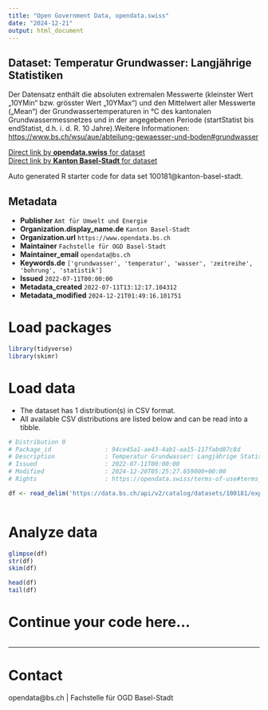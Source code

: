 ```yaml
---
title: "Open Government Data, opendata.swiss"
date: "2024-12-21"
output: html_document
---
```


## Dataset: Temperatur Grundwasser: Langjährige Statistiken

Der Datensatz enthält die absoluten extremalen Messwerte (kleinster Wert „10YMin“ bzw. grösster Wert „10YMax“) und den Mittelwert aller Messwerte („Mean“) der Grundwassertemperaturen in °C des kantonalen Grundwassermessnetzes und in der angegebenen Periode (startStatist bis endStatist, d.h. i. d. R. 10 Jahre).Weitere Informationen: [https://www.bs.ch/wsu/aue/abteilung-gewaesser-und-boden#grundwasser](https://www.bs.ch/wsu/aue/abteilung-gewaesser-und-boden#grundwasser)

[Direct link by **opendata.swiss** for dataset](https://opendata.swiss/de/dataset/temperatur-grundwasser-langjahrige-statistiken)<br>
[Direct link by **Kanton Basel-Stadt** for dataset](https://data.bs.ch/explore/dataset/100181/)

Auto generated R starter code for data set 100181@kanton-basel-stadt.

## Metadata

- **Publisher** `Amt für Umwelt und Energie`
- **Organization.display_name.de** `Kanton Basel-Stadt`
- **Organization.url** `https://www.opendata.bs.ch`
- **Maintainer** `Fachstelle für OGD Basel-Stadt`
- **Maintainer_email** `opendata@bs.ch`
- **Keywords.de** `['grundwasser', 'temperatur', 'wasser', 'zeitreihe', 'bohrung', 'statistik']`
- **Issued** `2022-07-11T00:00:00`
- **Metadata_created** `2022-07-11T13:12:17.104312`
- **Metadata_modified** `2024-12-21T01:49:16.101751`


# Load packages

```r

library(tidyverse)
library(skimr)

```

# Load data

-   The dataset has 1 distribution(s) in CSV format.
-   All available CSV distributions are listed below and can be read into a tibble.

```r

# Distribution 0
# Package_id               : 94ce45a1-ae43-4ab1-aa15-117fabd87c8d
# Description              : Temperatur Grundwasser: Langjährige Statistiken (csv)
# Issued                   : 2022-07-11T00:00:00
# Modified                 : 2024-12-20T05:25:27.659000+00:00
# Rights                   : https://opendata.swiss/terms-of-use#terms_by

df <- read_delim('https://data.bs.ch/api/v2/catalog/datasets/100181/exports/csv?use_labels=true')



```

# Analyze data

```r

glimpse(df)
str(df)
skim(df)

head(df)
tail(df)

```

# Continue your code here...

```r

```

------------------------------------------------------------------------

# Contact

opendata@bs.ch | Fachstelle für OGD Basel-Stadt
